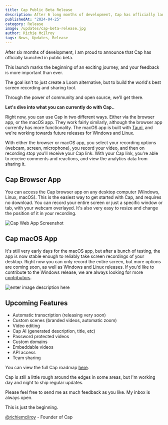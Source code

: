 ```yaml
---
title: Cap Public Beta Release
description: After 6 long months of development, Cap has officially launched in public beta.
publishedAt: "2024-04-25"
category: Release
image: /updates/cap-beta-release.jpg
author: Richie McIlroy
tags: News, Updates, Release
---
```


After six months of development, I am proud to announce that Cap has officially launched in public beta.

This launch marks the beginning of an exciting journey, and your feedback is more important than ever.

The goal isn't to just create a Loom alternative, but to build the world's best screen recording and sharing tool.

Through the power of community and open source, we'll get there.

**Let's dive into what you can currently do with Cap..**

Right now, you can use Cap in two different ways. Either via the browser app, or the macOS app. They work fairly similarly, although the browser app currently has more functionality. The macOS app is built with [Tauri](https://tauri.app/), and we're working towards future releases for Windows and Linux.

With either the browser or macOS app, you select your recording options (webcam, screen, microphone), you record your video, and then on recording stop you'll receive your Cap link. With your Cap link, you're able to receive comments and reactions, and view the analytics data from sharing it.

## Cap Browser App

You can access the Cap browser app on any desktop computer (Windows, Linux, macOS). This is the easiest way to get started with Cap, and requires no download. You can record your entire screen or just a specific window or tab, with your webcam overlayed. It's also very easy to resize and change the position of it in your recording.

![Cap Web App Screenshot](/updates/cap-web-app.png)

## Cap macOS App

It's still very early days for the macOS app, but after a bunch of testing, the app is now stable enough to reliably take screen recordings of your desktop. Right now you can only record the entire screen, but more options are coming soon, as well as Windows and Linux releases. If you'd like to contribute to the Windows release, we are always looking for more [contributors](https://github.com/CapSoftware/Cap).

![enter image description here](/updates/cap-emoji-banner.png)

## Upcoming Features

- Automatic transcription (releasing very soon)
- Custom scenes (branded videos, automatic zoom)
- Video editing
- Cap AI (generated description, title, etc)
- Password protected videos
- Custom domains
- Embeddable videos
- API access
- Team sharing

You can view the full Cap roadmap [here](https://capso.notion.site/7aac740edeee49b5a23be901a7cb734e?v=7c1f56484be4497aae03e1aa5fba0f34).

Cap is still a little rough around the edges in some areas, but I'm working day and night to ship regular updates.

Please feel free to send me as much feedback as you like. My inbox is always open.

This is just the beginning.

[@richiemcilroy](https://twitter.com/richiemcilroy) - Founder of Cap
